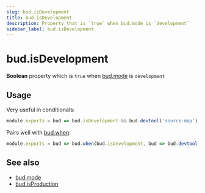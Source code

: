 ```yaml
---
slug: bud.isDevelopment
title: bud.isDevelopment
description: Property that is `true` when bud.mode is `development`
sidebar_label: bud.isDevelopment
---
```


# bud.isDevelopment

**Boolean** property which is `true` when [bud.mode](/docs/bud.mode/) is `development`

## Usage

Very useful in conditionals:

```js title='bud.config.js'
module.exports = bud => bud.isDevelopment && bud.devtool('source-map')
```

Pairs well with [bud.when](/docs/bud.when):

```js {2} title='bud.config.js'
module.exports = bud => bud.when(bud.isDevelopment, bud => bud.devtool())
```

## See also

- [bud.mode](/docs/bud.mode/)
- [bud.isProduction](/docs/bud.mode/bud.isProduction)
